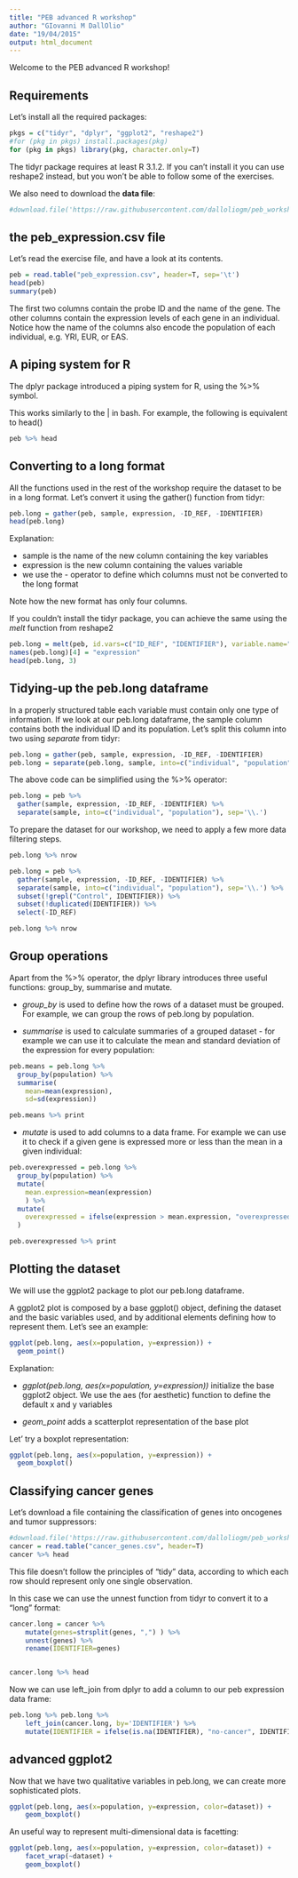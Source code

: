```yaml
---
title: "PEB advanced R workshop"
author: "GIovanni M DallOlio"
date: "19/04/2015"
output: html_document
---
```


Welcome to the PEB advanced R workshop! 



Requirements
-------------


Let's install all the required packages:

```r
pkgs = c("tidyr", "dplyr", "ggplot2", "reshape2")
#for (pkg in pkgs) install.packages(pkg)
for (pkg in pkgs) library(pkg, character.only=T)
```

The tidyr package requires at least R 3.1.2. If you can't install it you can use reshape2 instead, but you won't be able to follow some of the exercises.

We also need to download the **data file**:

```r
#download.file('https://raw.githubusercontent.com/dalloliogm/peb_workshop/master/peb_expression.csv', dest='peb_expression.csv')
```


the peb_expression.csv file
-----------------------------

Let's read the exercise file, and have a look at its contents.

```r
peb = read.table("peb_expression.csv", header=T, sep='\t')
head(peb)
summary(peb)

```

The first two columns contain the probe ID and the name of the gene. The other columns contain the expression levels of each gene in an individual. Notice how the name of the columns also encode the population of each individual, e.g. YRI, EUR, or EAS.


A piping system for R
----------------------

The dplyr package introduced a piping system for R, using the %>% symbol.

This works similarly to the | in bash. For example, the following is equivalent to head()

```r
peb %>% head
```



Converting to a long format
------------------------------

All the functions used in the rest of the workshop require the dataset to be in a long format. Let's convert it using the gather() function from tidyr:


```r
peb.long = gather(peb, sample, expression, -ID_REF, -IDENTIFIER)
head(peb.long)
```

Explanation:

- sample is the name of the new column containing the key variables
- expression is the new column containing the values variable
- we use the - operator to define which columns must not be converted to the long format

Note how the new format has only four columns.

If you couldn't install the tidyr package, you can achieve the same using the *melt* function from reshape2

```r
peb.long = melt(peb, id.vars=c("ID_REF", "IDENTIFIER"), variable.name="sample")
names(peb.long)[4] = "expression"
head(peb.long, 3)
```



Tidying-up the peb.long dataframe
---------------------------------------------

In a properly structured table each variable must contain only one type of information. If we look at our peb.long dataframe, the sample column contains both the individual ID and its population. Let's split this column into two using *separate* from tidyr:


```r
peb.long = gather(peb, sample, expression, -ID_REF, -IDENTIFIER)
peb.long = separate(peb.long, sample, into=c("individual", "population"), sep='\\.')
```

The above code can be simplified using the %>% operator:
```r
peb.long = peb %>% 
  gather(sample, expression, -ID_REF, -IDENTIFIER) %>%
  separate(sample, into=c("individual", "population"), sep='\\.')
```


To prepare the dataset for our workshop, we need to apply a few more data filtering steps. 


```r
peb.long %>% nrow

peb.long = peb %>% 
  gather(sample, expression, -ID_REF, -IDENTIFIER) %>%
  separate(sample, into=c("individual", "population"), sep='\\.') %>%
  subset(!grepl("Control", IDENTIFIER)) %>%
  subset(!duplicated(IDENTIFIER)) %>%
  select(-ID_REF)

peb.long %>% nrow
```



Group operations
----------------------

Apart from the %>% operator, the dplyr library introduces three useful functions: group_by, summarise and mutate.

- *group_by* is used to define how the rows of a dataset must be grouped. For example, we can group the rows of peb.long by population.

- *summarise* is used to calculate summaries of a grouped dataset - for example we can use it to calculate the mean and standard deviation of the expression for every population:

```r
peb.means = peb.long %>% 
  group_by(population) %>%
  summarise(
    mean=mean(expression),
    sd=sd(expression))

peb.means %>% print

```

- *mutate* is used to add columns to a data frame. For example we can use it to check if a given gene is expressed more or less than the mean in a given individual:


```r
peb.overexpressed = peb.long %>% 
  group_by(population) %>%
  mutate(
    mean.expression=mean(expression)
    ) %>%
  mutate(
    overexpressed = ifelse(expression > mean.expression, "overexpressed", "underexpressed")
  )

peb.overexpressed %>% print

```


Plotting the dataset
------------------------

We will use the ggplot2 package to plot our peb.long dataframe.

A ggplot2 plot is composed by a base ggplot() object, defining the dataset and the basic variables used, and by additional elements defining how to represent them. Let's see an example:


```r

ggplot(peb.long, aes(x=population, y=expression)) +
  geom_point()

```

Explanation:

- *ggplot(peb.long, aes(x=population, y=expression))* initialize the base ggplot2 object. We use the aes (for aesthetic) function to define the default x and y variables

- *geom_point* adds a scatterplot representation of the base plot


Let' try a boxplot representation:

```r

ggplot(peb.long, aes(x=population, y=expression)) +
  geom_boxplot()

```



Classifying cancer genes
------------------------


Let's download a file containing the classification of genes into oncogenes and tumor suppressors:

```r
#download.file('https://raw.githubusercontent.com/dalloliogm/peb_workshop/master/cancer_genes.csv', dest='cancer_genes.csv')
cancer = read.table("cancer_genes.csv", header=T)
cancer %>% head

```

This file doesn't follow the principles of "tidy" data, according to which each row should represent only one single observation.

In this case we can use the unnest function from tidyr to convert it to a "long" format:


```r
cancer.long = cancer %>%
    mutate(genes=strsplit(genes, ",") ) %>%
    unnest(genes) %>%
    rename(IDENTIFIER=genes)


cancer.long %>% head
```

Now we can use left_join from dplyr to add a column to our peb expression data frame:


```r
peb.long %>% peb.long %>%
    left_join(cancer.long, by='IDENTIFIER') %>%
    mutate(IDENTIFIER = ifelse(is.na(IDENTIFIER), "no-cancer", IDENTIFIER))

```


advanced ggplot2
---------------------


Now that we have two qualitative variables in peb.long, we can create more sophisticated plots.

```r

ggplot(peb.long, aes(x=population, y=expression, color=dataset)) +
    geom_boxplot()

```


An useful way to represent multi-dimensional data is facetting:

```r

ggplot(peb.long, aes(x=population, y=expression, color=dataset)) +
    facet_wrap(~dataset) +
    geom_boxplot()

```


